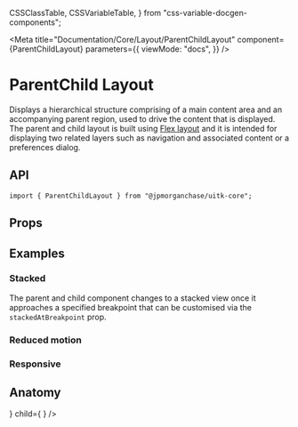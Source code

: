   CSSClassTable,
  CSSVariableTable,
} from "css-variable-docgen-components";

<Meta
  title="Documentation/Core/Layout/ParentChildLayout"
  component={ParentChildLayout}
  parameters={{
    viewMode: "docs",
  }}
/>

# ParentChild Layout

Displays a hierarchical structure comprising of a main content area and an accompanying parent region, used to drive the content that is displayed.
The parent and child layout is built using [Flex layout](?path=/docs/documentation-core-layout-flexlayout--page) and it is intended for displaying two related layers such as navigation and associated content or a preferences dialog.

<Canvas>
  <Story id="core-layout-parentchildlayout--default-parent-child-layout" />
</Canvas>

## API

```
import { ParentChildLayout } from "@jpmorganchase/uitk-core";
```

## Props

<ArgsTable of={ParentChildLayout} />

## Examples

### Stacked

The parent and child component changes to a stacked view once it approaches a specified breakpoint that can be customised via the `stackedAtBreakpoint` prop.

<Canvas>
  <Story id="core-layout-parentchildlayout--toolkit-parent-child-layout-stacked" />
</Canvas>

### Reduced motion

<Canvas>
  <Story id="core-layout-parentchildlayout--toolkit-parent-child-layout-reduced-motion" />
</Canvas>

### Responsive

<Canvas>
  <Story id="core-layout-parentchildlayout--toolkit-parent-child-layout-responsive" />
</Canvas>

## Anatomy

<Canvas>
  <ComponentAnatomy>
    <ParentChildLayout
      style={{ border: "dashed 1px black", padding: "1rem" }}
      parent={
        <FlexItem style={{ border: "dashed 1px black", padding: "1rem" }} />
      }
      child={
        <FlexItem style={{ border: "dashed 1px black", padding: "1rem" }} />
      }
    />
  </ComponentAnatomy>
</Canvas>
